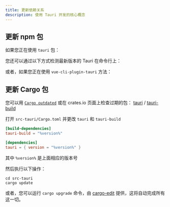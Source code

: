 ```yaml
---
title: 更新依赖关系
description: 使用 Tauri 开发的核心概念
---
```



## 更新 npm 包

如果您正在使用 `tauri` 包：

<CommandTabs
	npm="npm install @tauri-apps/cli@latest @tauri-apps/api@latest"
	yarn="yarn up @tauri-apps/cli @tauri-apps/api"
	pnpm="pnpm update @tauri-apps/cli @tauri-apps/api --latest"
/>

您还可以通过以下方式检测最新版本的 Tauri 在命令行上：


<CommandTabs
	npm="npm outdated @tauri-apps/cli"
	yarn="yarn outdated @tauri-apps/cli"
	pnpm="pnpm outdated @tauri-apps/cli"
/>


或者，如果您正在使用 `vue-cli-plugin-tauri` 方法：


<CommandTabs
	npm="npm install vue-cli-plugin-tauri@latest"
	yarn="yarn up vue-cli-plugin-tauri"
	pnpm="pnpm update vue-cli-plugin-tauri --latest"
/>

## 更新 Cargo 包

您可以用 [`Cargo outdated`][] 或在 crates.io 页面上检查过期的包： [tauri][] / [tauri-build][]

打开 `src-tauri/Cargo.toml` 并更改 `tauri` 和 `tauri-build`

```toml
[build-dependencies]
tauri-build = "%version%"

[dependencies]
tauri = { version = "%version%" }
```
其中 `%version%` 是上面相应的版本号

然后执行以下操作：

```shell
cd src-tauri
cargo update
```

或者，您可以运行 `cargo upgrade` 命令，由 [ cargo-edit][] 提供，这将自动完成所有这一切。

[`cargo outdated`]: https://github.com/kbknapp/cargo-outdated
[tauri]: https://crates.io/crates/tauri/versions
[tauri-build]: https://crates.io/crates/tauri-build/versions
[cargo-edit]: https://github.com/killercup/cargo-edit
